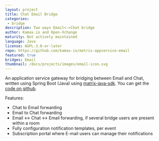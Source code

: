 ```yaml
---
layout: project
title: Chat Email Bridge
categories: 
 - bridge
description: Two ways Email<->Chat bridge
author: Kamax.io and Open-Xchange
maturity: Not actively maintained
language: Java
license: AGPL-3.0-or-later
repo: https://github.com/kamax-io/matrix-appservice-email
featured: true
bridges: Email
thumbnail: /docs/projects/images/email-icon.svg
---
```


An application service gateway for bridging between Email and Chat, written using Spring Boot (Java) using [matrix-java-sdk](https://github.com/kamax-io/matrix-java-sdk).
You can get the [code on github](https://github.com/kamax-io/matrix-appservice-email).

Features:

- Chat to Email forwarding
- Email to Chat forwarding
- Email <-> Chat <-> Email forwarding, if several bridge users are present within a room
- Fully configuration notification templates, per event
- Subscription portal where E-mail users can manage their notifications
